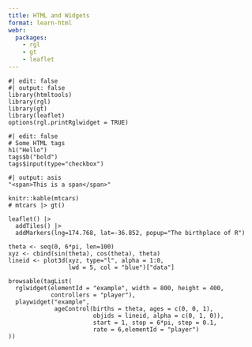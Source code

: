 ```yaml
---
title: HTML and Widgets
format: learn-html
webr:
  packages:
    - rgl
    - gt
    - leaflet
---
```


```webr
#| edit: false
#| output: false
library(htmltools)
library(rgl)
library(gt)
library(leaflet)
options(rgl.printRglwidget = TRUE)
```

```webr
#| edit: false
# Some HTML tags
h1("Hello")
tags$b("bold")
tags$input(type="checkbox")
```

```webr
#| output: asis
"<span>This is a span</span>"
```

```webr
knitr::kable(mtcars)
# mtcars |> gt()
```


```webr
leaflet() |>
  addTiles() |>
  addMarkers(lng=174.768, lat=-36.852, popup="The birthplace of R")
```

```webr
theta <- seq(0, 6*pi, len=100)
xyz <- cbind(sin(theta), cos(theta), theta)
lineid <- plot3d(xyz, type="l", alpha = 1:0, 
                 lwd = 5, col = "blue")["data"]

browsable(tagList(
  rglwidget(elementId = "example", width = 800, height = 400,
            controllers = "player"),
  playwidget("example", 
             ageControl(births = theta, ages = c(0, 0, 1),
                        objids = lineid, alpha = c(0, 1, 0)),
                        start = 1, stop = 6*pi, step = 0.1, 
                        rate = 6,elementId = "player")
))
```
